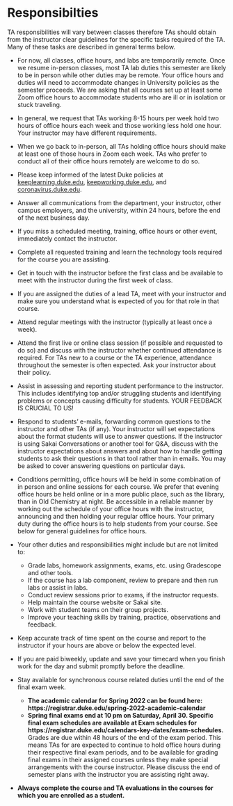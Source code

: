 # Responsibilties 

TA responsibilities will vary between classes therefore TAs should obtain from the instructor clear guidelines for the specific tasks required of the TA. Many of these tasks are described in general terms below.

- For now, all classes, office hours, and labs are temporarily remote. Once we resume in-person classes, most TA lab duties this semester are likely to be in person while other duties may be remote. Your office hours and duties will need to accommodate changes in University policies as the semester proceeds. We are asking that all courses set up at least some Zoom office hours to accommodate students who are ill or in isolation or stuck traveling. 

- In general, we request that TAs working 8-15 hours per week hold two hours of office hours each week and those working less hold one hour. Your instructor may have different requirements. 

- When we go back to in-person, all TAs holding office hours should make at least one of those hours in Zoom each week. TAs who prefer to conduct all of their office hours remotely are welcome to do so.

- Please keep informed of the latest Duke policies at [keeplearning.duke.edu](https://keeplearning.duke.edu/), [keepworking.duke.edu](https://keepworking.duke.edu/), and [coronavirus.duke.edu](https://coronavirus.duke.edu/).

- Answer all communications from the department, your instructor, other campus employers, and the university, within 24 hours, before the end of the next business day.

- If you miss a scheduled meeting, training, office hours or other event, immediately contact the instructor. 

- Complete all requested training and learn the technology tools required for the course you are assisting. 

- Get in touch with the instructor before the first class and be available to meet with the instructor during the first week of class. 

- If you are assigned the duties of a lead TA, meet with your instructor and make sure you understand what is expected of you for that role in that course.

- Attend regular meetings with the instructor (typically at least once a week). 

- Attend the first live or online class session (if possible and requested to do so) and discuss with the instructor whether continued attendance is required. For TAs new to a course or the TA experience, attendance throughout the semester is often expected. Ask your instructor about their policy.

- Assist in assessing and reporting student performance to the instructor. This includes identifying top and/or struggling students and identifying problems or concepts causing difficulty for students. YOUR FEEDBACK IS CRUCIAL TO US!  

- Respond to students' e-mails, forwarding common questions to the instructor and other TAs (if any). Your instructor will set expectations about the format students will use to answer questions. If the instructor is using Sakai Conversations or another tool for Q&A, discuss with the instructor expectations about answers and about how to handle getting students to ask their questions in that tool rather than in emails. You may be asked to cover answering questions on particular days.

- Conditions permitting, office hours will be held in some combination of in person and online sessions for each course. We prefer that evening office hours be held online or in a more public place, such as the library, than in Old Chemistry at night. Be accessible in a reliable manner by working out the schedule of your office hours with the instructor, announcing and then holding your regular office hours. Your primary duty during the office hours is to help students from your course. See below for general guidelines for office hours. 

- Your other duties and responsibilities might include but are not limited to:
  - Grade labs, homework assignments, exams, etc. using Gradescope and other tools.
  - If the course has a lab component, review to prepare and then run labs or assist in labs. 
  - Conduct review sessions prior to exams, if the instructor requests.
  - Help maintain the course website or Sakai site.
  - Work with student teams on their group projects.
  - Improve your teaching skills by training, practice,  observations and feedback.

- Keep accurate track of time spent on the course and report to the instructor if your hours are above or below the expected level. 

- If you are paid biweekly, update and save your timecard when you finish work for the day and submit promptly before the deadline. 

- Stay available for synchronous course related duties until the end of the final exam week.
  - **The academic calendar for Spring 2022 can be found here: https://registrar.duke.edu/spring-2022-academic-calendar**
  - **Spring final exams end at 10 pm on Saturday, April 30. Specific final exam schedules are available at Exam schedules for https://registrar.duke.edu/calendars-key-dates/exam-schedules.** Grades are due within 48 hours of the end of the exam period. This means TAs for are expected to continue to hold office hours during their respective final exam periods, and to be available for grading final exams in their assigned courses unless they make special arrangements with the course instructor. Please discuss the end of semester plans with the instructor you are assisting right away. 

- **Always complete the course and TA evaluations in the courses for which you are enrolled as a student.**

